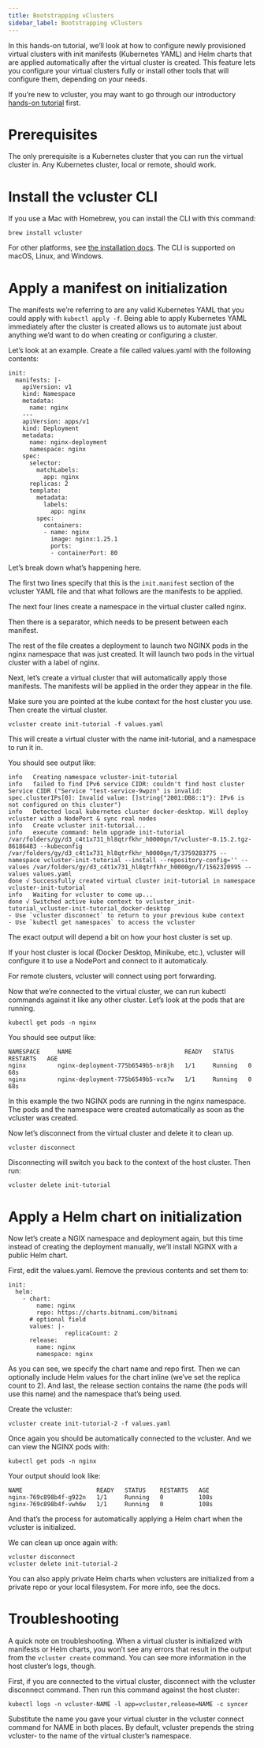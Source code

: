 ```yaml
---
title: Bootstrapping vClusters
sidebar_label: Bootstrapping vClusters
---
```


In this hands-on tutorial, we’ll look at how to configure newly provisioned virtual clusters with init manifests (Kubernetes YAML) and Helm charts that are applied automatically after the virtual cluster is created. This feature lets you configure your virtual clusters fully or install other tools that will configure them, depending on your needs.

If you’re new to vcluster, you may want to go through our introductory [hands-on tutorial](https://loft.sh/blog/intro-to-vcluster-tutorial/?utm_medium=reader&utm_source=other&utm_campaign=blog_bootstrapping-virtual-kubernetes-clusters-with-vcluster) first.

# Prerequisites
The only prerequisite is a Kubernetes cluster that you can run the virtual cluster in. Any Kubernetes cluster, local or remote, should work.

# Install the vcluster CLI
If you use a Mac with Homebrew, you can install the CLI with this command:

```
brew install vcluster
```
For other platforms, see [the installation docs](../getting-started/setup.mdx). The CLI is supported on macOS, Linux, and Windows.

# Apply a manifest on initialization
The manifests we’re referring to are any valid Kubernetes YAML that you could apply with `kubectl apply -f`. Being able to apply Kubernetes YAML immediately after the cluster is created allows us to automate just about anything we’d want to do when creating or configuring a cluster.

Let’s look at an example. Create a file called values.yaml with the following contents:
```
init:
  manifests: |-
    apiVersion: v1
    kind: Namespace
    metadata:
      name: nginx
    ---
    apiVersion: apps/v1
    kind: Deployment
    metadata:
      name: nginx-deployment
      namespace: nginx
    spec:
      selector:
        matchLabels:
          app: nginx
      replicas: 2
      template:
        metadata:
          labels:
            app: nginx
        spec:
          containers:
          - name: nginx
            image: nginx:1.25.1
            ports:
            - containerPort: 80  
```

Let’s break down what’s happening here.

The first two lines specify that this is the `init.manifest` section of the vcluster YAML file and that what follows are the manifests to be applied.

The next four lines create a namespace in the virtual cluster called nginx.

Then there is a separator, which needs to be present between each manifest.

The rest of the file creates a deployment to launch two NGINX pods in the nginx namespace that was just created. It will launch two pods in the virtual cluster with a label of nginx.

Next, let’s create a virtual cluster that will automatically apply those manifests. The manifests will be applied in the order they appear in the file.

Make sure you are pointed at the kube context for the host cluster you use. Then create the virtual cluster.

```
vcluster create init-tutorial -f values.yaml
```
This will create a virtual cluster with the name init-tutorial, and a namespace to run it in.

You should see output like:
```
info   Creating namespace vcluster-init-tutorial
info   failed to find IPv6 service CIDR: couldn't find host cluster Service CIDR ("Service "test-service-9wpzn" is invalid: spec.clusterIPs[0]: Invalid value: []string{"2001:DB8::1"}: IPv6 is not configured on this cluster")
info   Detected local kubernetes cluster docker-desktop. Will deploy vcluster with a NodePort & sync real nodes
info   Create vcluster init-tutorial...
info   execute command: helm upgrade init-tutorial /var/folders/gy/d3_c4t1x731_hl8qtrfkhr_h0000gn/T/vcluster-0.15.2.tgz-86186483 --kubeconfig /var/folders/gy/d3_c4t1x731_hl8qtrfkhr_h0000gn/T/3759283775 --namespace vcluster-init-tutorial --install --repository-config='' --values /var/folders/gy/d3_c4t1x731_hl8qtrfkhr_h0000gn/T/1562320995 --values values.yaml
done √ Successfully created virtual cluster init-tutorial in namespace vcluster-init-tutorial
info   Waiting for vcluster to come up...
done √ Switched active kube context to vcluster_init-tutorial_vcluster-init-tutorial_docker-desktop
- Use `vcluster disconnect` to return to your previous kube context
- Use `kubectl get namespaces` to access the vcluster
```
The exact output will depend a bit on how your host cluster is set up.

If your host cluster is local (Docker Desktop, Minikube, etc.), vcluster will configure it to use a NodePort and connect to it automaticaly.

For remote clusters, vcluster will connect using port forwarding.

Now that we’re connected to the virtual cluster, we can run kubectl commands against it like any other cluster. Let’s look at the pods that are running.
```
kubectl get pods -n nginx
```
You should see output like:
```
NAMESPACE     NAME                                READY   STATUS    RESTARTS   AGE
nginx         nginx-deployment-775b6549b5-nr8jh   1/1     Running   0          68s
nginx         nginx-deployment-775b6549b5-vcx7w   1/1     Running   0          68s
```
In this example the two NGINX pods are running in the nginx namespace. The pods and the namespace were created automatically as soon as the vcluster was created.

Now let’s disconnect from the virtual cluster and delete it to clean up.

```
vcluster disconnect
```
Disconnecting will switch you back to the context of the host cluster. Then run:
```
vcluster delete init-tutorial
```

# Apply a Helm chart on initialization
Now let’s create a NGIX namespace and deployment again, but this time instead of creating the deployment manually, we’ll install NGINX with a public Helm chart.

First, edit the values.yaml. Remove the previous contents and set them to:
```
init:
  helm:
    - chart:
        name: nginx
        repo: https://charts.bitnami.com/bitnami
      # optional field
      values: |-
                replicaCount: 2
      release:
        name: nginx
        namespace: nginx
```
As you can see, we specify the chart name and repo first. Then we can optionally include Helm values for the chart inline (we’ve set the replica count to 2). And last, the release section contains the name (the pods will use this name) and the namespace that’s being used.

Create the vcluster:

```
vcluster create init-tutorial-2 -f values.yaml
```
Once again you should be automatically connected to the vcluster. And we can view the NGINX pods with:
```
kubectl get pods -n nginx
```
Your output should look like:

```
NAME                     READY   STATUS    RESTARTS   AGE
nginx-769c898b4f-g922n   1/1     Running   0          108s
nginx-769c898b4f-vwh6w   1/1     Running   0          108s
```
And that’s the process for automatically applying a Helm chart when the vcluster is initialized.

We can clean up once again with:
```
vcluster disconnect
vcluster delete init-tutorial-2
```
You can also apply private Helm charts when vclusters are initialized from a private repo or your local filesystem. For more info, see the docs.

# Troubleshooting
A quick note on troubleshooting. When a virtual cluster is initialized with manifests or Helm charts, you won’t see any errors that result in the output from the `vcluster create` command. You can see more information in the host cluster’s logs, though.

First, if you are connected to the virtual cluster, disconnect with the vcluster disconnect command. Then run this command against the host cluster:
```
kubectl logs -n vcluster-NAME -l app=vcluster,release=NAME -c syncer
```
Substitute the name you gave your virtual cluster in the vcluster connect command for NAME in both places. By default, vcluster prepends the string vcluster- to the name of the virtual cluster’s namespace.